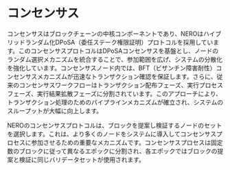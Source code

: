 # コンセンサス

コンセンサスはブロックチェーンの中核コンポーネントであり、NEROはハイブリッドランダム化DPoSA（委任ステーク権限証明）プロトコルを採用しています。このコンセンサスプロトコルはDPoSAコンセンサスを基盤とし、ノードのランダム選択メカニズムを統合することで、参加範囲を広げ、システムの分散化を強化しています。コンセンサスノード内では、BFT（ビザンチン障害耐性）コンセンサスメカニズムが迅速なトランザクション確認を保証します。さらに、従来のコンセンサスワークフローはトランザクション配布フェーズ、実行プロセスフェーズ、実行結果拡散フェーズに分割されています。このアプローチにより、トランザクション処理のためのパイプラインメカニズムが確立され、システムのスループットが大幅に向上します。

NEROのコンセンサスプロトコルは、ブロックを提案し検証するノードのセットを選択します。これは、より多くのノードをシステムに導入してコンセンサスプロセスに参加させるための重要なメカニズムです。コンセンサスプロセスは固定数のブロックに従って異なるエポックに分割され、各エポックではブロックの提案と検証に同じバリデータセットが使用されます。 